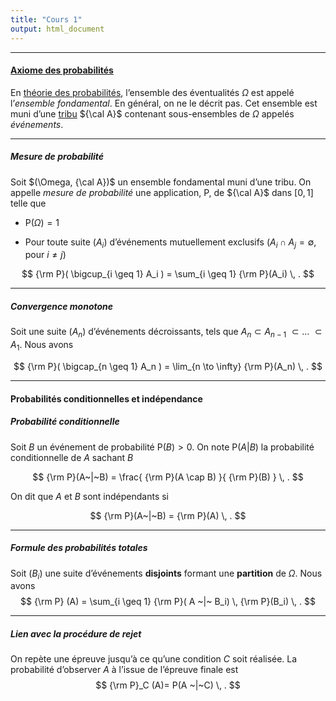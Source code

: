 ```yaml
--- 
title: "Cours 1" 
output: html_document 
---
```


** ** 

#### [Axiome des probabilités](https://francoio.github.io/)

En [théorie des probabilités](https://fr.wikipedia.org/wiki/Probabilit%C3%A9), l'ensemble des éventualités $\Omega$ est appelé l'*ensemble fondamental*. En général, on ne le décrit pas. Cet ensemble est muni d'une [tribu](https://fr.wikipedia.org/wiki/Tribu_(math%C3%A9matiques)) ${\cal A}$ contenant sous-ensembles de  $\Omega$ appelés *événements*.

** ** 

##### Mesure de probabilité 

Soit $(\Omega, {\cal A})$ un ensemble fondamental muni d'une tribu. On appelle *mesure de probabilité* une 
application, P, de ${\cal A}$ dans $[0,1]$ telle que 

* P$(\Omega) = 1$

* Pour toute suite $(A_i)$ d'événements mutuellement exclusifs ($A_i \cap A_j = \emptyset$, pour $i \neq j$) 

$$ {\rm P}( \bigcup_{i \geq 1} A_i ) = \sum_{i \geq 1} {\rm P}(A_i) \, . $$

** ** 

##### Convergence monotone 

Soit une suite $(A_n)$ d'événements décroissants, tels que $A_n \subset A_{n-1}$ $\subset \dots$ $\subset A_1$. Nous avons

$$ {\rm P}( \bigcap_{n \geq 1} A_n ) = \lim_{n \to \infty} {\rm P}(A_n) \, . $$

** ** 

#### Probabilités conditionnelles et indépendance 


##### Probabilité conditionnelle

Soit $B$ un événement de probabilité P$(B) > 0$. On note P$(A|B)$ la probabilité conditionnelle de 
$A$ sachant $B$ 


$$ {\rm P}(A~|~B) = \frac{ {\rm P}(A \cap B) }{ {\rm P}(B) } \, . $$


On dit que $A$ et $B$ sont indépendants si

$$ {\rm P}(A~|~B) = {\rm P}(A) \, . $$


** ** 

##### Formule des probabilités totales

Soit $(B_i)$ une suite d'événements **disjoints** formant une **partition** de $\Omega$. Nous 
avons $$ {\rm P} (A) = \sum_{i \geq 1} {\rm P}( A ~|~ B_i) \, {\rm P}(B_i) \, . 
$$

** ** 

##### Lien avec la procédure de rejet

On repète une épreuve jusqu'à ce qu'une condition $C$ soit réalisée. La probabilité d'observer
$A$ à l'issue de l'épreuve finale est $$ {\rm P}_C (A)= P(A ~|~C) \, . $$

